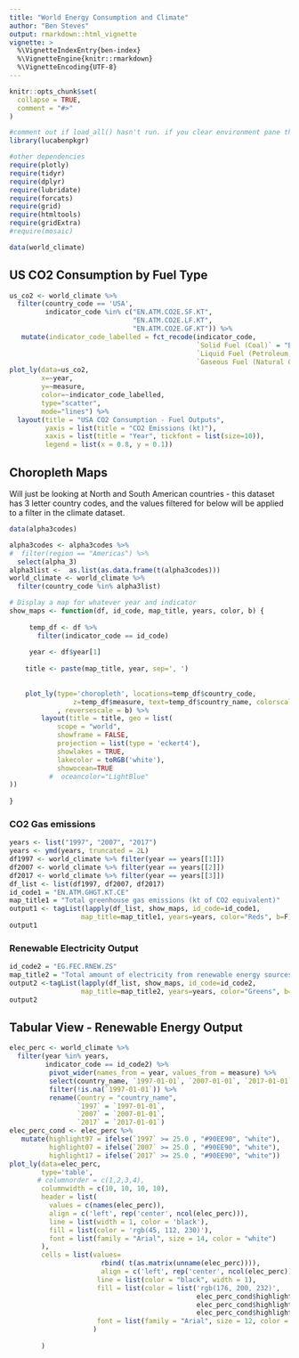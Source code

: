 ```yaml
---
title: "World Energy Consumption and Climate"
author: "Ben Steves"
output: rmarkdown::html_vignette
vignette: >
  %\VignetteIndexEntry{ben-index}
  %\VignetteEngine{knitr::rmarkdown}
  %\VignetteEncoding{UTF-8}
---
```


```r
knitr::opts_chunk$set(
  collapse = TRUE,
  comment = "#>"
)
```

```r
#comment out if load_all() hasn't run. if you clear environment pane this fails
library(lucabenpkgr)

#other dependencies
require(plotly)
require(tidyr)
require(dplyr)
require(lubridate)
require(forcats)
require(grid)
require(htmltools)
require(gridExtra)
#require(mosaic)
```

```r
data(world_climate)
```

## US CO2 Consumption by Fuel Type

```r
us_co2 <- world_climate %>%
  filter(country_code == 'USA', 
         indicator_code %in% c("EN.ATM.CO2E.SF.KT", 
                               "EN.ATM.CO2E.LF.KT", 
                               "EN.ATM.CO2E.GF.KT")) %>%
   mutate(indicator_code_labelled = fct_recode(indicator_code, 
                                               `Solid Fuel (Coal)` = "EN.ATM.CO2E.SF.KT",
                                               `Liquid Fuel (Petroleum)` = "EN.ATM.CO2E.LF.KT",
                                               `Gaseous Fuel (Natural Gas)` = "EN.ATM.CO2E.GF.KT"))
plot_ly(data=us_co2, 
        x=~year, 
        y=~measure, 
        color=~indicator_code_labelled, 
        type="scatter", 
        mode="lines") %>%
  layout(title = "USA CO2 Consumption - Fuel Outputs",
         yaxis = list(title = "CO2 Emissions (kt)"),
         xaxis = list(title = "Year", tickfont = list(size=10)),
         legend = list(x = 0.8, y = 0.1))
```


## Choropleth Maps

Will just be looking at North and South American countries - this dataset has 3 letter country codes, and the values filtered for below will be applied to a filter in the climate dataset.

```r
data(alpha3codes)
```

```r
alpha3codes <- alpha3codes %>%
#  filter(region == "Americas") %>%
  select(alpha_3)
alpha3list <-  as.list(as.data.frame(t(alpha3codes)))
world_climate <- world_climate %>%
  filter(country_code %in% alpha3list)
```

```r
# Display a map for whatever year and indicator 
show_maps <- function(df, id_code, map_title, years, color, b) {
  
     temp_df <- df %>% 
       filter(indicator_code == id_code)
    
     year <- df$year[1]
     
    title <- paste(map_title, year, sep=', ')
    
    
    plot_ly(type='choropleth', locations=temp_df$country_code,
                z=temp_df$measure, text=temp_df$country_name, colorscale=color
            , reversescale = b) %>%
        layout(title = title, geo = list(
            scope = "world",
            showframe = FALSE,
            projection = list(type = 'eckert4'),
            showlakes = TRUE,
            lakecolor = toRGB('white'),
            showocean=TRUE 
          #  oceancolor="LightBlue"
))
    
}
```

### CO2 Gas emissions

```r
years <- list("1997", "2007", "2017")
years <- ymd(years, truncated = 2L)
df1997 <- world_climate %>% filter(year == years[[1]])
df2007 <- world_climate %>% filter(year == years[[2]])
df2017 <- world_climate %>% filter(year == years[[3]])
df_list <- list(df1997, df2007, df2017)
id_code1 = "EN.ATM.GHGT.KT.CE"
map_title1 = "Total greenhouse gas emissions (kt of CO2 equivalent)"
output1 <- tagList(lapply(df_list, show_maps, id_code=id_code1, 
                  map_title=map_title1, years=years, color="Reds", b=F))
output1
```

### Renewable Electricity Output

```r
id_code2 = "EG.FEC.RNEW.ZS"
map_title2 = "Total amount of electricity from renewable energy sources (% total)"
output2 <-tagList(lapply(df_list, show_maps, id_code=id_code2, 
                  map_title=map_title2, years=years, color="Greens", b= T))
output2
```

## Tabular View - Renewable Energy Output

```r
elec_perc <- world_climate %>%
  filter(year %in% years, 
         indicator_code == id_code2) %>%
          pivot_wider(names_from = year, values_from = measure) %>%
          select(country_name, `1997-01-01`, `2007-01-01`, `2017-01-01`) %>%
          filter(!is.na(`1997-01-01`)) %>%
          rename(Country = "country_name",
                 `1997` = `1997-01-01`,
                 `2007` = `2007-01-01`,
                 `2017` = `2017-01-01`)
elec_perc_cond <- elec_perc %>%
   mutate(highlight97 = ifelse(`1997` >= 25.0 , "#90EE90", "white"),
          highlight07 = ifelse(`2007` >= 25.0 , "#90EE90", "white"),
          highlight17 = ifelse(`2017` >= 25.0 , "#90EE90", "white"))
plot_ly(data=elec_perc,
        type='table',
       # columnorder = c(1,2,3,4),
        columnwidth = c(10, 10, 10, 10),
        header = list(
          values = c(names(elec_perc)),
          align = c('left', rep('center', ncol(elec_perc))),
          line = list(width = 1, color = 'black'),
          fill = list(color = 'rgb(45, 112, 230)'),
          font = list(family = "Arial", size = 14, color = "white")
        ),
        cells = list(values=
                       rbind( t(as.matrix(unname(elec_perc)))),
                       align = c('left', rep('center', ncol(elec_perc))),
                      line = list(color = "black", width = 1),
                      fill = list(color = list('rgb(176, 200, 232)',
                                               elec_perc_cond$highlight97,
                                               elec_perc_cond$highlight07,
                                               elec_perc_cond$highlight17)),
                      font = list(family = "Arial", size = 12, color = c("black"))
                     )
        
        )
```